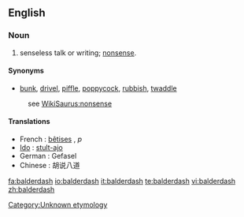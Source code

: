 {{wikipedia}}
==English==

===Noun===
{{en-noun|-}}
# senseless talk or writing; [[nonsense]].
<!-- # a rapidly receding hairline
# {{vulgar}} adulterated wine --> 

====Synonyms====
*[[bunk]], [[drivel]], [[piffle]], [[poppycock]], [[rubbish]], [[twaddle]]
:see [[WikiSaurus:nonsense]]

====Translations====
* French : [[bêtise]]s {{f}}, ''p''
* [[w:Ido|Ido]] : [[stulto|stult-ajo]]
* German : Gefasel {{n}} 
* Chinese : 胡说八道

<!--SOED-->

[[Category:Unknown etymology]]

[[fa:balderdash]]
[[io:balderdash]]
[[it:balderdash]]
[[te:balderdash]]
[[vi:balderdash]]
[[zh:balderdash]]